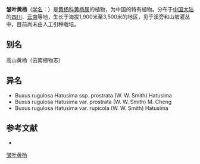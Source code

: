 {{Speciesbox
| name = 皱叶黄杨
| status = 
| status_system = 
| image =
| genus = Buxus
| species = rugulosa
| authority = Hatusima ssp. rugulosa
| subdivision_ranks =[[变种|变种]]
| subdivision =
* 皱叶黄杨 ''B. r.'' var. ''rugulosa''
* [[平卧皱叶黄杨|平卧皱叶黄杨]] ''B. r.'' var. ''prostrata''
* [[岩生黄杨|岩生黄杨]] ''B. r.'' subsp. ''rupicola''
}}

'''皱叶黄杨'''（[[学名|学名]]：{{lang|la|''Buxus rugulosa''}}）是[[黄杨科|黄杨科]][[黄杨属|黄杨属]]的植物，为中国的特有植物。分布于[[中国大陆|中国大陆]]的[[四川|四川]]、[[云南|云南]]等地，生长于海拔1,900米至3,500米的地区，见于溪旁和山坡灌丛中，目前尚未由人工引种栽培。

== 别名 ==
高山黄杨（云南植物志）

== 异名 ==
* Buxus rugulosa Hatusima ssp. prostrata (W. W. Smith) Hatusima
* Buxus rugulosa Hatusima var. prostrata (W. W. Smith) M. Cheng
* Buxus rugulosa Hatusima var. rupicola (W. W. Smith) Hatusima

== 参考文献 ==
<div class="references-small">
* {{cite web| url =http://www.bioinfo.cn/db05/KmzwSpecies.php?action=view&id=2742| title =皱叶黄杨（原变种）| work =《中国高等植物数据库全库》| publisher =中国科学院微生物研究所| author =昆明植物研究所| accessdate =2009-02-23| deadurl =yes| archiveurl =https://web.archive.org/web/20160305023354/http://www.bioinfo.cn/db05/KmzwSpecies.php?action=view&id=2742| archivedate =2016年3月5日| df =}}
</div>
{{Taxonbar|from=Q15226196}}

[[Category:黄杨属|皱叶黄杨]]


{{植物小作品}}